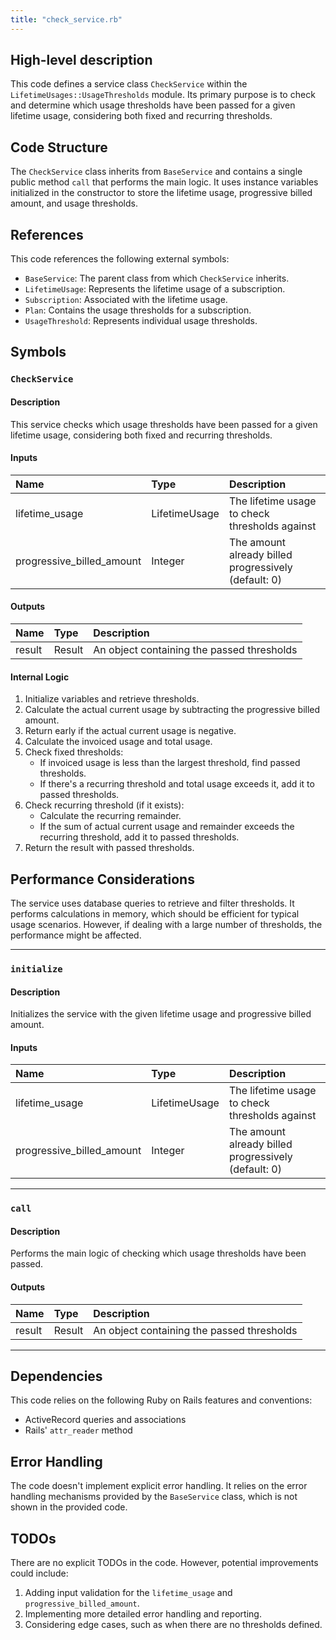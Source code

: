 ```yaml
---
title: "check_service.rb"
---
```


## High-level description
This code defines a service class `CheckService` within the `LifetimeUsages::UsageThresholds` module. Its primary purpose is to check and determine which usage thresholds have been passed for a given lifetime usage, considering both fixed and recurring thresholds.

## Code Structure
The `CheckService` class inherits from `BaseService` and contains a single public method `call` that performs the main logic. It uses instance variables initialized in the constructor to store the lifetime usage, progressive billed amount, and usage thresholds.

## References
This code references the following external symbols:
- `BaseService`: The parent class from which `CheckService` inherits.
- `LifetimeUsage`: Represents the lifetime usage of a subscription.
- `Subscription`: Associated with the lifetime usage.
- `Plan`: Contains the usage thresholds for a subscription.
- `UsageThreshold`: Represents individual usage thresholds.

## Symbols

### `CheckService`
#### Description
This service checks which usage thresholds have been passed for a given lifetime usage, considering both fixed and recurring thresholds.

#### Inputs
| Name | Type | Description |
|:-----|:-----|:------------|
| lifetime_usage | LifetimeUsage | The lifetime usage to check thresholds against |
| progressive_billed_amount | Integer | The amount already billed progressively (default: 0) |

#### Outputs
| Name | Type | Description |
|:-----|:-----|:------------|
| result | Result | An object containing the passed thresholds |

#### Internal Logic
1. Initialize variables and retrieve thresholds.
2. Calculate the actual current usage by subtracting the progressive billed amount.
3. Return early if the actual current usage is negative.
4. Calculate the invoiced usage and total usage.
5. Check fixed thresholds:
   - If invoiced usage is less than the largest threshold, find passed thresholds.
   - If there's a recurring threshold and total usage exceeds it, add it to passed thresholds.
6. Check recurring threshold (if it exists):
   - Calculate the recurring remainder.
   - If the sum of actual current usage and remainder exceeds the recurring threshold, add it to passed thresholds.
7. Return the result with passed thresholds.

## Performance Considerations
The service uses database queries to retrieve and filter thresholds. It performs calculations in memory, which should be efficient for typical usage scenarios. However, if dealing with a large number of thresholds, the performance might be affected.

___

### `initialize`
#### Description
Initializes the service with the given lifetime usage and progressive billed amount.

#### Inputs
| Name | Type | Description |
|:-----|:-----|:------------|
| lifetime_usage | LifetimeUsage | The lifetime usage to check thresholds against |
| progressive_billed_amount | Integer | The amount already billed progressively (default: 0) |

___

### `call`
#### Description
Performs the main logic of checking which usage thresholds have been passed.

#### Outputs
| Name | Type | Description |
|:-----|:-----|:------------|
| result | Result | An object containing the passed thresholds |

___

## Dependencies
This code relies on the following Ruby on Rails features and conventions:
- ActiveRecord queries and associations
- Rails' `attr_reader` method

## Error Handling
The code doesn't implement explicit error handling. It relies on the error handling mechanisms provided by the `BaseService` class, which is not shown in the provided code.

## TODOs
There are no explicit TODOs in the code. However, potential improvements could include:
1. Adding input validation for the `lifetime_usage` and `progressive_billed_amount`.
2. Implementing more detailed error handling and reporting.
3. Considering edge cases, such as when there are no thresholds defined.